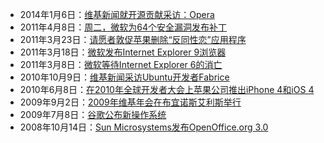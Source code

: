 * 2014年1月6日：[[wikinews:en:Wikinews_interviews_on_contributions_to_open-source:_Opera|维基新闻就开源贡献采访：Opera]]
* 2011年4月8日：[[wikinews:en:Microsoft_to_release_patches_for_64_security_flaws_on_Tuesday|周二，微软为64个安全漏洞发布补丁]]
* 2011年3月23日：[[wikinews:en:Petition_urges_Apple_to_remove_'anti-gay'_app|请愿者敦促苹果删除“反同性恋”应用程序]]
* 2011年3月18日：[[wikinews:en:Microsoft_releases_Internet_Explorer_9_browser|微软发布Internet Explorer 9浏览器]]
* 2011年3月8日：[[wikinews:en:Microsoft_waits_for_death_of_Internet_Explorer_6|微软等待Internet Explorer 6的消亡]]
* 2010年10月9日：[[wikinews:en:Wikinews_interviews_Ubuntu_developer_Fabrice|维基新闻采访Ubuntu开发者Fabrice]]
* 2010年6月8日：[[wikinews:en:Apple_unveils_iPhone_4,_iOS_4_at_Worldwide_Developers_Conference_2010|在2010年全球开发者大会上苹果公司推出iPhone 4和iOS 4]]
* 2009年9月2日：[[wikinews:en:Wikimania_2009_held_in_Buenos_Aires|2009年维基年会在布宜诺斯艾利斯举行]]
* 2009年7月8日：[[wikinews:en:Google_announces_new_operating_system|谷歌公布新操作系统]]
* 2008年10月14日：[[wikinews:en:OpenOffice.org_3.0_released_by_Sun_Microsystems|Sun Microsystems发布OpenOffice.org 3.0]]<noinclude>
<!--{{User:Wikinews Importer Bot/config|indent = *|page = Portal:Software/Wikipedia}}
Retrieved by [[User:Wikinews_Importer_Bot|Wikinews Importer Bot]] ([[User_talk:Wikinews_Importer_Bot|talk]]) from [[wikinews:en:Portal:Software/Wikipedia|en:Portal:Software/Wikipedia]] on 04:10, 31 January 2014 (UTC)-->
</noinclude>